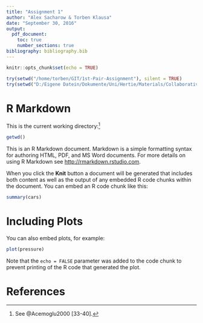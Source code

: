 ```yaml
---
title: "Assignment 1"
author: "Alex Sacharow & Torben Klausa"
date: "September 30, 2016"
output: 
  pdf_document:
    toc: true
    number_sections: true
bibliography: bibliography.bib
---
```


```r
knitr::opts_chunk$set(echo = TRUE)
```

```r
try(setwd("/home/torben/GIT/1st-Pair-Assignment"), silent = TRUE)
try(setwd("D:/Eigene Datein/Dokumente/Uni/Hertie/Materials/Collaborative Social Science Data Analysis/1st-Pair-Assignment"), silent = TRUE)
```


# R Markdown

This is the current working directory:[^footnote1]
```r
getwd()
```


This is an R Markdown document. Markdown is a simple formatting syntax for authoring HTML, PDF, and MS Word documents. For more details on using R Markdown see <http://rmarkdown.rstudio.com>.

When you click the **Knit** button a document will be generated that includes both content as well as the output of any embedded R code chunks within the document. You can embed an R code chunk like this:

```r
summary(cars)
```

# Including Plots

You can also embed plots, for example:

```r
plot(pressure)
```

Note that the `echo = FALSE` parameter was added to the code chunk to prevent printing of the R code that generated the plot.

[^footnote1]: See @Acemoglu2000 [33-40].

# References